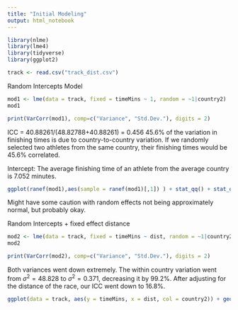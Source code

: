 ```yaml
---
title: "Initial Modeling"
output: html_notebook
---
```


```r
library(nlme)
library(lme4)
library(tidyverse)
library(ggplot2)
```


```r
track <- read.csv("track_dist.csv")
```

Random Intercepts Model
```r
mod1 <- lme(data = track, fixed = timeMins ~ 1, random = ~1|country2)
mod1
```

```r
print(VarCorr(mod1), comp=c("Variance", "Std.Dev."), digits = 2)
```

ICC = 40.88261/(48.82788+40.88261) = 0.456
45.6% of the variation in finishing times is due to country-to-country variation. If we randomly selected two athletes from the same country, their finishing times would be 45.6% correlated.

Intercept: The average finishing time of an athlete from the average country is 7.052 minutes.


```r
ggplot(ranef(mod1),aes(sample = ranef(mod1)[,1]) ) + stat_qq() + stat_qq_line()
```
Might have some caution with random effects not being approximately normal, but probably okay.




Random Intercepts + fixed effect distance 
```r
mod2 <- lme(data = track, fixed = timeMins ~ dist, random = ~1|country2)
mod2
```

```r
print(VarCorr(mod2), comp=c("Variance", "Std.Dev."), digits = 2)
```
Both variances went down extremely. The within country variation went from $\sigma^2 = 48.828$ to $\sigma^2 = 0.371$, decreasing it by 99.2%. After adjusting for the distance of the race, our ICC went down to 16.8%.  


```r
ggplot(data = track, aes(y = timeMins, x = dist, col = country2)) + geom_point(show.legend = F) + geom_smooth(method="lm", show.legend = F, se = F, size = .7) + ggtitle("Finishing Time (Mins) vs. Distance of Race by Country")
```

